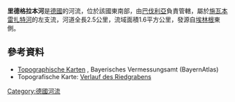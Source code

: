 {{Coord|49.06544|N|10.96445|E|display=title}}

'''里德格拉本河'''是[[德國|德國]]的河流，位於該國東南部，由[[巴伐利亞|巴伐利亞]]負責管轄，屬於[[施瓦本雷扎特河|施瓦本雷扎特河]]的左支流，河道全長2.5公里，流域面積1.6平方公里，發源自[[埃林根|埃林根]]東側。

==參考資料==
* [http://geoportal.bayern.de/bayernatlas/?x=2RgYT2iGt9hGht0RHc3xiDib3o8*xpn8asNoYyKBuMIutXVD2S2N6b29IcYLbSYqSACNyfbOxMkZNucFaBtGHUOuuEbuVZGy9wDE9J*h3ag&X=5437110.35&Y=4423307.78&zoom=11&lang=de&topic=ba&bgLayer=tk&catalogNodes=122 Topographische Karten] {{Wayback|url=http://geoportal.bayern.de/bayernatlas/?x=2RgYT2iGt9hGht0RHc3xiDib3o8*xpn8asNoYyKBuMIutXVD2S2N6b29IcYLbSYqSACNyfbOxMkZNucFaBtGHUOuuEbuVZGy9wDE9J*h3ag&X=5437110.35&Y=4423307.78&zoom=11&lang=de&topic=ba&bgLayer=tk&catalogNodes=122 |date=20160304080422 }}, Bayerisches Vermessungsamt (BayernAtlas)
* Topografische Karte: [http://geoportal.bayern.de/bayernatlas/?x=2RgYT2iGt9hGht0RHc3xiDib3o8*xpn8asNoYyKBuMIutXVD2S2N6b29IcYLbSYqSACNyfbOxMkZNucFaBtGHUOuuEbuVZGy9wDE9J*h3ag&X=5437110.35&Y=4423307.78&zoom=11&lang=de&topic=ba&bgLayer=tk&catalogNodes=122 Verlauf des Riedgrabens] {{Wayback|url=http://geoportal.bayern.de/bayernatlas/?x=2RgYT2iGt9hGht0RHc3xiDib3o8*xpn8asNoYyKBuMIutXVD2S2N6b29IcYLbSYqSACNyfbOxMkZNucFaBtGHUOuuEbuVZGy9wDE9J*h3ag&X=5437110.35&Y=4423307.78&zoom=11&lang=de&topic=ba&bgLayer=tk&catalogNodes=122 |date=20160304080422 }}

{{Germany-geo-stub}}
[[Category:德國河流|Category:德國河流]]